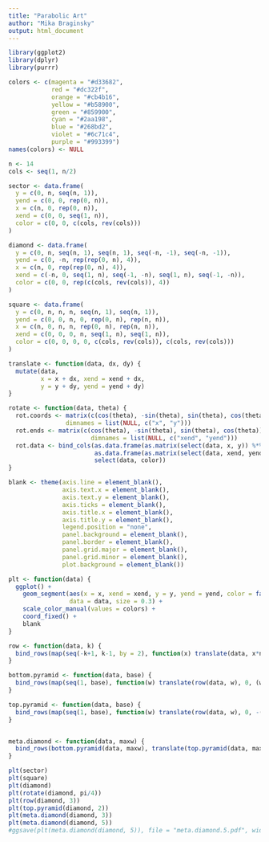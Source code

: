 ```yaml
---
title: "Parabolic Art"
author: "Mika Braginsky"
output: html_document
---
```


```r
library(ggplot2)
library(dplyr)
library(purrr)

colors <- c(magenta = "#d33682",
            red = "#dc322f",
            orange = "#cb4b16",
            yellow = "#b58900", 
            green = "#859900",
            cyan = "#2aa198",
            blue = "#268bd2",
            violet = "#6c71c4",
            purple = "#993399")
names(colors) <- NULL

n <- 14
cols <- seq(1, n/2)

sector <- data.frame(
  y = c(0, n, seq(n, 1)),
  yend = c(0, 0, rep(0, n)),
  x = c(n, 0, rep(0, n)),
  xend = c(0, 0, seq(1, n)),
  color = c(0, 0, c(cols, rev(cols)))
)

diamond <- data.frame(
  y = c(0, n, seq(n, 1), seq(n, 1), seq(-n, -1), seq(-n, -1)),
  yend = c(0, -n, rep(rep(0, n), 4)),
  x = c(n, 0, rep(rep(0, n), 4)),
  xend = c(-n, 0, seq(1, n), seq(-1, -n), seq(1, n), seq(-1, -n)),
  color = c(0, 0, rep(c(cols, rev(cols)), 4))
)

square <- data.frame(
  y = c(0, n, n, n, seq(n, 1), seq(n, 1)),
  yend = c(0, 0, n, 0, rep(0, n), rep(n, n)),
  x = c(n, 0, n, n, rep(0, n), rep(n, n)),
  xend = c(0, 0, 0, n, seq(1, n), seq(1, n)),
  color = c(0, 0, 0, 0, c(cols, rev(cols)), c(cols, rev(cols)))
)

translate <- function(data, dx, dy) {
  mutate(data,
         x = x + dx, xend = xend + dx,
         y = y + dy, yend = yend + dy)
}

rotate <- function(data, theta) {
  rot.coords <- matrix(c(cos(theta), -sin(theta), sin(theta), cos(theta)), ncol = 2,
                dimnames = list(NULL, c("x", "y")))
  rot.ends <- matrix(c(cos(theta), -sin(theta), sin(theta), cos(theta)), ncol = 2,
                       dimnames = list(NULL, c("xend", "yend")))
  rot.data <- bind_cols(as.data.frame(as.matrix(select(data, x, y)) %*% rot.coords),
                        as.data.frame(as.matrix(select(data, xend, yend)) %*% rot.ends),
                        select(data, color))
}

blank <- theme(axis.line = element_blank(),
               axis.text.x = element_blank(),
               axis.text.y = element_blank(),
               axis.ticks = element_blank(),
               axis.title.x = element_blank(),
               axis.title.y = element_blank(),
               legend.position = "none",
               panel.background = element_blank(),
               panel.border = element_blank(),
               panel.grid.major = element_blank(),
               panel.grid.minor = element_blank(),
               plot.background = element_blank())

plt <- function(data) {
  ggplot() +
    geom_segment(aes(x = x, xend = xend, y = y, yend = yend, color = factor(color)),
                 data = data, size = 0.3) +
    scale_color_manual(values = colors) +
    coord_fixed() +
    blank
}

row <- function(data, k) {
  bind_rows(map(seq(-k+1, k-1, by = 2), function(x) translate(data, x*n, 0)))
}

bottom.pyramid <- function(data, base) {
  bind_rows(map(seq(1, base), function(w) translate(row(data, w), 0, (w-1)*n)))
}

top.pyramid <- function(data, base) {
  bind_rows(map(seq(1, base), function(w) translate(row(data, w), 0, -(w-1)*n)))
}


meta.diamond <- function(data, maxw) {
  bind_rows(bottom.pyramid(data, maxw), translate(top.pyramid(data, maxw-1), 0, (maxw+maxw-2)*n))
}

plt(sector)
plt(square)
plt(diamond)
plt(rotate(diamond, pi/4))
plt(row(diamond, 3))
plt(top.pyramid(diamond, 2))
plt(meta.diamond(diamond, 3))
plt(meta.diamond(diamond, 5))
#ggsave(plt(meta.diamond(diamond, 5)), file = "meta.diamond.5.pdf", width = 36, height = 36, dpi = 600)
```
